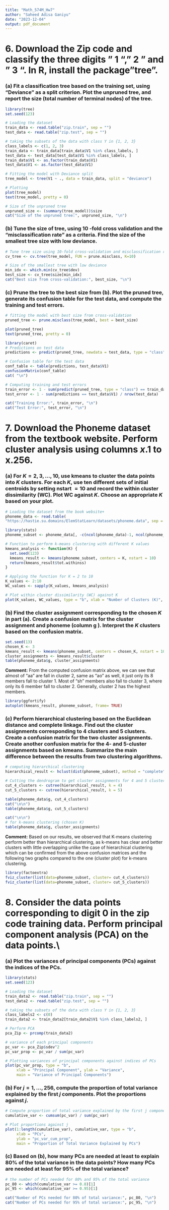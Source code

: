 ```yaml
---
title: "Math_574M_Hw7"
author: "Saheed Adisa Ganiyu"
date: "2023-12-04"
output: pdf_document
---
```


# 6. Download the Zip code and classify the three digits " 1 ", " 2 " and " 3 ". In R, install the package "tree".

### (a) Fit a classification tree based on the training set, using "Deviance" as a split criterion. Plot the unpruned tree, and report the size (total number of terminal nodes) of the tree.
```r
library(tree)
set.seed(123)

# Loading the dataset
train_data <- read.table("zip.train", sep = "")
test_data <- read.table("zip.test", sep = "")

# taking the subsets of the data with class Y in {1, 2, 3}
class_labels <- c(1, 2, 3)
train_data <- train_data[train_data$V1 %in% class_labels, ]
test_data <- test_data[test_data$V1 %in% class_labels, ]
train_data$V1 <- as.factor(train_data$V1)
test_data$V1 <- as.factor(test_data$V1)
```




```r
# Fitting the model with Deviance split
tree_model <- tree(V1 ~ ., data = train_data, split = "deviance")

# Plotting
plot(tree_model)
text(tree_model, pretty = 0)

# Size of the unpruned tree
unpruned_size <- (summary(tree_model))$size
cat("Size of the unpruned tree:", unpruned_size, "\n")
```




### (b) Tune the size of tree, using 10 -fold cross validation and the "misclassification rate" as a criteria. Find the size of the smallest tree size with low deviance.
```r
# Tune tree size using 10-fold cross-validation and misclassification rate
cv_tree <- cv.tree(tree_model, FUN = prune.misclass, K=10)

# Size of the smallest tree with low deviance
min_idx <- which.min(cv_tree$dev)
best_size <- cv_tree$size[min_idx]
cat("Best size from cross-validation:", best_size, "\n")

```



### (c) Prune the tree to the best size from (b). Plot the pruned tree, generate its confusion table for the test data, and compute the training and test errors.
```r
# fitting the model with best size from cross-validation
pruned_tree <- prune.misclass(tree_model, best = best_size)

plot(pruned_tree)
text(pruned_tree, pretty = 0)

```




```r
library(caret)
# Predictions on test data
predictions <- predict(pruned_tree, newdata = test_data, type = "class")

# Confusion table for the test data
conf_table <- table(predictions, test_data$V1)
confusionMatrix(conf_table)
cat( "\n")

# Computing training and test errors
train_error <- 1 - sum(predict(pruned_tree, type = "class") == train_data$V1) / nrow(train_data)
test_error <- 1 - sum(predictions == test_data$V1) / nrow(test_data)

cat("Training Error:", train_error, "\n")
cat("Test Error:", test_error, "\n")

```





# 7. Download the Phoneme dataset from the textbook website. Perform cluster analysis using columns $x .1$ to $\mathrm{x} .256$.

### (a) For $K=2,3, \ldots, 10$, use kmeans to cluster the data points into $K$ clusters. For each $K$, use ten different sets of initial centroids by setting nstart $=10$ and record the within cluster dissimilarity (WC). Plot WC against $K$. Choose an appropriate $K$ based on your plot.
```r
# Loading the dataset from the book website+
phoneme_data <- read.table(
"https://hastie.su.domains/ElemStatLearn/datasets/phoneme.data", sep = ",", header = TRUE, row.names = 1)
```



```r
library(stats)
phoneme_subset <- phoneme_data[, -c(ncol(phoneme_data)-1, ncol(phoneme_data))]

# Function to perform k-means clustering with different K values
kmeans_analysis <- function(K) {
  set.seed(123)  
  kmeans_result <- kmeans(phoneme_subset, centers = K, nstart = 10)
  return(kmeans_result$tot.withinss)
}

# Applying the function for K = 2 to 10
K_values <- 2:10
WC_values <- sapply(K_values, kmeans_analysis)

# Plot within cluster dissimilarity (WC) against K
plot(K_values, WC_values, type = "b", xlab = "Number of Clusters (K)", ylab = "Within-Cluster Dissimilarity")

```



### (b) Find the cluster assignment corresponding to the chosen $K$ in part (a). Create a confusion matrix for the cluster assignment and phoneme (column $\mathrm{g}$ ). Interpret the $K$ clusters based on the confusion matrix.
```r
set.seed(13)
chosen_K <- 3
kmeans_result <- kmeans(phoneme_subset, centers = chosen_K, nstart = 10)
cluster_assignments <- kmeans_result$cluster
table(phoneme_data$g, cluster_assignments)
```

**Comment:** From the computed confusion matrix above, we can see that almost of "aa" are fall in cluster 2, same as "ao" as well, it just only its 8 members fall to cluster 1. Most of "sh" members also fall to cluster 3, where only its 6 member fall to cluster 2. Generally, cluster 2 has the highest members. 



```r
library(ggfortify)
autoplot(kmeans_result, phoneme_subset, frame= TRUE)
```



### (c) Perform hierarchical clustering based on the Euclidean distance and complete linkage. Find out the cluster assignments corresponding to 4 clusters and 5 clusters. Create a confusion matrix for the two cluster assignments. Create another confusion matrix for the 4- and 5-cluster assignments based on kmeans. Summarize the main difference between the results from two clustering algorithms.
```r
# computing hierarchical clustering
hierarchical_result <- hclust(dist(phoneme_subset), method = "complete")

# Cutting the dendrogram to get cluster assignments for 4 and 5 clusters
cut_4_clusters <- cutree(hierarchical_result, k = 4)
cut_5_clusters <- cutree(hierarchical_result, k = 5)

table(phoneme_data$g, cut_4_clusters)
cat("\n\n")
table(phoneme_data$g, cut_5_clusters)

cat("\n\n")
# for k-means clustering (chosen K)
table(phoneme_data$g, cluster_assignments)

```

**Comment:** Based on our results, we observed that K-means clustering perform better than hierarchical clustering, as k-means has clear and better clusters with little overlapping unlike the case of hierarchical clustering which can be confirmed from the above confusion matrices and the following two graphs compared to the one (cluster plot) for k-means clustering. 



```r
library(factoextra)
fviz_cluster(list(data=phoneme_subset, cluster= cut_4_clusters))
fviz_cluster(list(data=phoneme_subset, cluster= cut_5_clusters))
```




# 8. Consider the data points corresponding to digit 0 in the zip code training data. Perform principal component analysis (PCA) on the data points.\\

### (a) Plot the variances of principal components (PCs) against the indices of the PCs.
```r
library(stats)
set.seed(123)

# Loading the dataset
train_data2 <- read.table("zip.train", sep = "")
test_data2 <- read.table("zip.test", sep = "")

# taking the subsets of the data with class Y in {1, 2, 3}
class_labels2 <- c(0)
train_data2 <- train_data2[train_data2$V1 %in% class_labels2, ]
```




```r
# Perform PCA
pca_Zip <- prcomp(train_data2)

# variance of each principal components
pc_var <- pca_Zip$sdev^2
pc_var_prop <- pc_var / sum(pc_var)

# Plotting variances of principal components against indices of PCs
plot(pc_var_prop, type = "b",
     xlab = "Principal Component", ylab = "Variance",
     main = "Variance of Principal Components")
```



### (b) For $j=1, \ldots, 256$, compute the proportion of total variance explained by the first $j$ components. Plot the proportions against $j$.
```r
# Compute proportion of total variance explained by the first j components
cumulative_var <- cumsum(pc_var) / sum(pc_var)

# Plot proportions against j
plot(1:length(cumulative_var), cumulative_var, type = "b",
     xlab = "PCs",
     ylab = "pc_var_cum_prop",
     main = "Proportion of Total Variance Explained by PCs")
```



### (c) Based on (b), how many PCs are needed at least to explain $80 \%$ of the total variance in the data points? How many PCs are needed at least for $95 \%$ of the total variance?
```r
# the number of PCs needed for 80% and 95% of the total variance
pc_80 <- which(cumulative_var >= 0.8)[1]
pc_95 <- which(cumulative_var >= 0.95)[1]

cat("Number of PCs needed for 80% of total variance:", pc_80, "\n")
cat("Number of PCs needed for 95% of total variance:", pc_95, "\n")

```






